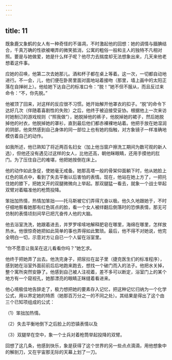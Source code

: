 ```yaml
---
---
---
```

title: 11
---



既象鹿又象鹤的女人有一种奇怪的不谐凋，不时激起他的回想：她的调情与腼腆结合，千真万确的性欲被嘲弄的微笑抵消，公寓的粗俗一般和主人的独特不凡相对照。要是与她做爱，她是什么样子呢？他尽力去揣度却无法想象出来，几天来他老想着这件事。

应她的召唤，他第二次去她那儿。酒和杯子都在桌上等着。这一次，一切都自动地进行。不一会，儿，他们便在卧房里面对面地站着接吻（那里，墙上画中的太阳正落在自掸树上）。他给她下达自己的标准口令：“脱！”她不但不服从，而且反过来命令：“不，你先脱。”

他被顶了回来，对这样的反应很不习惯。她开始解开他罩衣的扣子。“脱”的命令下达好几次（伴随着喜剧性的失败）之后，他终于被迫接受妥协。根据他上一次来访时她制订的游戏规则（“照我做”），她脱掉他的裤子，他脱掉她的裙子，然后她脱掉他的衬衣，他脱掉她的罩衫，直到最后他们都赤裸裸地站着。他把手放在她湿润的阴部，他突然感到自己身体的同一部位上也有她的指触，对方象镜子一样准确地模仿着自己的动作。

如我所述，他已熟知了将近两百名妇女（加上他当窗户擦洗工期间为数可观的新人选），但他还没有遇见过这样的女人，比他还高，朝他眯眼睛，还用手摸他的肛门。为了压住自己的难堪，他把她按倒在床上。

他的动作如此急促，使她毫无戒备。她那高塔一般的骨架仰面躺下时，他从她脸上红色的斑点中，看到了失去平衡以后害怕的表情。现在，他站在她上方了，一把托住她的膝下，把她叉开的双腿微微向上举起。那双腿猛一看去，就象一个战士举起双臂对着瞄准他的枪筒投降。

笨拙加热情，热情加笨拙——托马斯被它们弄得亢奋以极。他久久地跟她于，不时仔细地察看她那有红色斑点的脸，看一个女人被绊翻后倒落时的恐惧表情，那无可仿制的表情顷刻间早已把亢奋传人他的大脑。

他去浴室洗洗，她跟着进去，并罗罗嗦嗦地解释肥皂在哪里，海绵在哪里，怎样放热水。他很惊奇她把如此简单的事也弄得如此繁琐。最后，他不得不对她说，他完全明白一切，示意对方让自已一个人留在浴室里。

“你不愿意让我呆在这儿看看你吗？”她乞求。

他终于把她弄了出去。他洗完身子，把尿拉在盆子里（捷克医生们的标准程序），感到她在浴室外面前前后后地跑来跑去，想找一个破门而入的法子。他把水关掉，整个寓所突然安静了。他感到自己被人注视着，差不多可以断定，浴室门上的某个地方有一个窥视孔，她那漂亮的眼睛正眯缝着看进来。

他心境极佳地告辞走了，极力想把她的要素存入记忆，把这种记忆归纳为一个化学公式，用以界定她的特质（她那百万分之一的不同之处）。其结果是得出了这个由三个已知项组成的公式：

（1）笨拙加热情。

（2）失去平衡地倒下之后脸上的恐镇表情以及

（3）双腿举在空中，象一个士兵对着枪筒举起投降的双臂。

回想了这几条，他感到快乐，象是获得了这个世界的另一些点点滴滴，用他想象中的解剖刀，又在宇宙那无际的天幕上划了一刀。